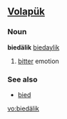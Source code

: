 ==[[Volapük]]==

===Noun===
'''biedälik''' 
[[biedaylik]]

# [[bitter]] emotion

===See also===
*[[bied]]

[[vo:biedälik]]